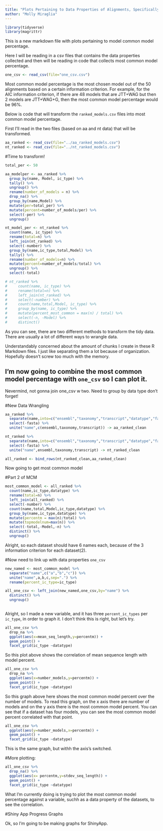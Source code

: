 ```yaml
---
title: "Plots Pertaining to Data Properties of Alignments, Specifically Percentage of Most Common Model"
author: "Molly Miraglia"
---
```


```r
library(tidyverse)
library(magrittr)
```

This is a new markdown file with plots pertaining to model common model percentage. 

Here I will be reading in a csv files that contains the data properties collected and then will be reading in code that collects most common model percentage.

```r
one_csv <- read_csv(file="one_csv.csv")
```

Most common model percentage is the most chosen model out of the 50 alignments based on a certain information criterion. For example, for the AIC information criterion, if there are 48 models that are JTT+WAG but then 2 models are JTT+WAG+G, then the most common model percentage would be 96%. 

Below is code that will transform the `ranked_models.csv` files into most common model percentage. 

First I'll read in the two files (based on aa and nt data) that will be transformed. 


```r
aa_ranked <- read_csv(file="../aa_ranked_models.csv")
nt_ranked <- read_csv(file="../nt_ranked_models.csv")
```

#Time to transform!

```r
total_per <- 50

aa_modelper <- aa_ranked %>%
  group_by(name, Model, ic_type) %>% 
  tally() %>%
  ungroup() %>% 
  rename(number_of_models = n) %>% 
  drop_na() %>%
  group_by(name,Model) %>%
  mutate(per=total_per) %>%
  mutate(percent=number_of_models/per) %>%
  select(-per) %>%
  ungroup() 

nt_model_per <- nt_ranked %>% 
  count(name, ic_type) %>%
  rename(total=n) %>%
  left_join(nt_ranked) %>%
  select(-number) %>%
  group_by(name,ic_type,total,Model) %>%
  tally() %>%
  rename(number_of_models=n) %>%
  mutate(percent=number_of_models/total) %>%
  ungroup() %>%
  select(-total)

# nt_ranked %>%
#     count(name, ic_type) %>%
#     rename(total=n) %>%
#     left_join(nt_ranked) %>%
#     select(-number) %>%
#     count(name,total,Model, ic_type) %>%
#     group_by(name, ic_type) %>%
#     mutate(percent_most_common = max(n) / total) %>%
#     select(-n, -Model) %>%
#     distinct()

```


As you can see, there are two different methods to transform the tidy data. There are usually a lot of different ways to wrangle data. 

Understandably concerned about the amount of chunks I create in these R Markdown files. I just like separating them a lot because of organization. Hopefully doesn't screw too much with the memory. 

I'm now going to combine the most common model percentage with `one_csv` so I can plot it.
---------------------------------------------------------------


Nevermind, not gonna join one_csv w two. Need to group by data type don't forget!


#New Data Wrangling

```r
aa_ranked %>%
  separate(name,into=c("ensembl","taxonomy","transcript","datatype","fasta")) %>%
  select(-fasta) %>%
  unite("name",c(ensembl,taxonomy,transcript)) -> aa_ranked_clean

nt_ranked %>% 
  separate(name,into=c("ensembl","taxonomy","transcript","datatype","fasta")) %>%
  select(-fasta) %>%
  unite("name",ensembl,taxonomy,transcript) -> nt_ranked_clean

all_ranked <- bind_rows(nt_ranked_clean,aa_ranked_clean)

```

Now going to get most common model

#Part 2 of MCM

```r

most_common_model <- all_ranked %>%
  count(name,ic_type,datatype) %>%
  rename(total=n) %>%
  left_join(all_ranked) %>%
  select(-number) %>%
  count(name,total,Model,ic_type,datatype) %>%
  group_by(name,ic_type,datatype) %>%
  mutate(percentm = max(n)/total) %>%
  mutate(topmodelnum=max(n)) %>%
  select(-total,-Model,-n) %>%
  distinct() %>%
  ungroup() 

```



Alright, so each dataset should have 6 names each, because of the 3 information criterion for each dataset(2).

#Now need to link up with data properties `one_csv`


```r

new_named <- most_common_model %>% 
  separate("name",c("a","b","c")) %>%
  unite("name",a,b,c,sep=".") %>%
  rename(percent_ic_type=ic_type)

all_one_csv <- left_join(new_named,one_csv,by="name") %>%
  distinct() %>%
  ungroup() 
  
```
Alright, so I made a new variable, and it has three `percent_ic_types` per `ic_type`, in order to graph it. I don't think this is right, but let's try.

```r

all_one_csv %>%
  drop_na %>%
  ggplot(aes(x=mean_seq_length,y=percentm)) +
  geom_point() +
  facet_grid(ic_type ~datatype)
```
So this plot above shows the correlation of mean sequence length with model percent.

```r
all_one_csv %>%
  drop_na %>%
  ggplot(aes(x=number_models,y=percentm)) +
  geom_point() +
  facet_grid(ic_type ~datatype)


```


So this graph above here shows the most common model percent over the number of models. To read this graph, on the x axis there are number of models and on the y axis there is the most common model percent. You can see that if a dataset has four models, you can see the most common model percent correlated with that point.

```r
all_one_csv %>%
  ggplot(aes(y=number_models,x=percentm)) +
  geom_point() +
  facet_grid(ic_type ~datatype)
```

This is the same graph, but withh the axis's switched. 

#More plotting:

```r
all_one_csv %>%
  drop_na() %>%
  ggplot(aes(x= percentm,y=stdev_seq_length)) + 
  geom_point() +
  facet_grid(ic_type ~datatype)
```



What I'm currently doing is trying to plot the most common model percentage against a variable, suchh as a data property of the datasets, to see the correlation. 

#Shiny App Progress Graphs


Ok, so I'm going to be making graphs for ShinyApp. 

